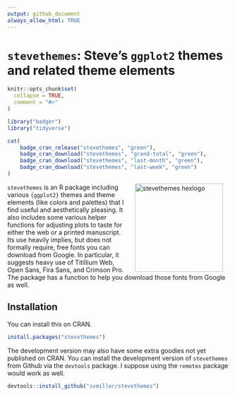 ```yaml
---
output: github_document
always_allow_html: TRUE
---
```


# `stevethemes`: Steve's `ggplot2` themes and related theme elements

```r
knitr::opts_chunk$set(
  collapse = TRUE,
  comment = "#>"
)
```


```r
library("badger")
library("tidyverse")
```

```r
cat(
	badge_cran_release("stevethemes", "green"),
	badge_cran_download("stevethemes", "grand-total", "green"),
	badge_cran_download("stevethemes", "last-month", "green"),
	badge_cran_download("stevethemes", "last-week", "green")
)
```

<img src="http://svmiller.com/images/stevethemes-hexlogo.png" alt="stevethemes  hexlogo" align="right" width="200" style="padding: 0 15px; float: right;"/>

`stevethemes` is an R package including various `{ggplot2}` themes and theme elements (like colors and palettes) that I find useful and aesthetically pleasing. It also includes some various helper functions for adjusting plots to taste for either the web or a printed manuscript. Its use heavily implies, but does not formally require, free fonts you can download from Google. In particular, it suggests heavy use of Titillium Web, Open Sans, Fira Sans, and Crimson Pro. The package has a function to help you download those fonts from Google as well.

## Installation

You can install this on CRAN.

```r
install.packages("stevethemes")
```

The development version may also have some extra goodies not yet published on CRAN. You can install the development version of `stevethemes` from Github via the `devtools` package. I suppose using the `remotes` package would work as well.

```r
devtools::install_github("svmiller/stevethemes")
```


